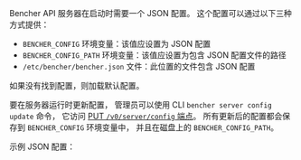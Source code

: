 
Bencher API 服务器在启动时需要一个 JSON 配置。
这个配置可以通过以下三种方式提供：
- `BENCHER_CONFIG` 环境变量：该值应设置为 JSON 配置
- `BENCHER_CONFIG_PATH` 环境变量：该值应设置为包含 JSON 配置文件的路径
- `/etc/bencher/bencher.json` 文件：此位置的文件包含 JSON 配置

如果没有找到配置，则加载默认配置。

要在服务器运行时更新配置，
管理员可以使用 CLI `bencher server config update` 命令，
它访问 [PUT `/v0/server/config` 端点](/zh/docs/api/server/config/#put-v0serverconfig)。
所有更新后的配置都会保存到 `BENCHER_CONFIG` 环境变量中，
并且在磁盘上的 `BENCHER_CONFIG_PATH`。

示例 JSON 配置：

<Example />